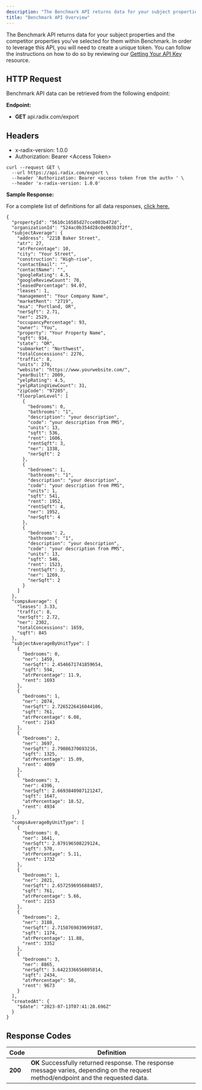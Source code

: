 ```yaml
---
description: "The Benchmark API returns data for your subject properties and the competitor properties youve selected for them within Benchmark In order to leverage this A..."
title: "Benchmark API Overview"
---
```


The Benchmark API returns data for your subject properties and the competitor properties you've selected for them within Benchmark. In order to leverage this API, you will need to create a unique token. You can follow the instructions on how to do so by reviewing our [Getting Your API Key](/radix/api/getting-your-api-key) resource.

## HTTP Request

Benchmark API data can be retrieved from the following endpoint:

**Endpoint:**

- **GET** api.radix.com/export

## Headers

- x-radix-version: 1.0.0
- Authorization: Bearer \<Access Token\>

```
curl --request GET \
  --url https://api.radix.com/export \
  --header 'Authorization: Bearer <access token from the auth> ' \
  --header 'x-radix-version: 1.0.0'
```

**Sample Response:**

For a complete list of definitions for all data responses, [click here.](kb://article/zendesk:radix:17703147105421)

```
{
  "propertyId": "5610c16585d27cce003b472d",
  "organizationId": "524ac0b354d28c0e003b3f2f",
  "subjectAverage": {
    "address": "221B Baker Street",
    "atr": 27,
    "atrPercentage": 10,
    "city": "Your Street",
    "construction": "High-rise",
    "contactEmail": "",
    "contactName": "",
    "googleRating": 4.5,
    "googleReviewCount": 70,
    "leasedPercentage": 94.07,
    "leases": 1,
    "management": "Your Company Name",
    "marketRent": "2719",
    "msa": "Portland, OR",
    "nerSqft": 2.71,
    "ner": 2529,
    "occupancyPercentage": 93,
    "owner": "You",
    "property": "Your Property Name",
    "sqft": 934,
    "state": "OR",
    "submarket": "Northwest",
    "totalConcessions": 2276,
    "traffic": 8,
    "units": 270,
    "website": "https://www.yourwebsite.com/",
    "yearBuilt": 2009,
    "yelpRating": 4.5,
    "yelpRatingViewCount": 31,
    "zipCode": "97205",
    "floorplanLevel": [
      {
        "bedrooms": 0,
        "bathrooms": "1",
        "description": "your description",
        "code": "your description from PMS",
        "units": 13,
        "sqft": 536,
        "rent": 1606,
        "rentSqft": 3,
        "ner": 1338,
        "nerSqft": 2
      },
      {
        "bedrooms": 1,
        "bathrooms": "1",
        "description": "your description",
        "code": "your description from PMS",
        "units": 1,
        "sqft": 541,
        "rent": 1952,
        "rentSqft": 4,
        "ner": 1952,
        "nerSqft": 4
      },
      {
        "bedrooms": 2,
        "bathrooms": "1",
        "description": "your description",
        "code": "your description from PMS",
        "units": 13,
        "sqft": 546,
        "rent": 1523,
        "rentSqft": 3,
        "ner": 1269,
        "nerSqft": 2
      }
    ]
  },
  "compsAverage": {
    "leases": 3.33,
    "traffic": 8,
    "nerSqft": 2.72,
    "ner": 2302,
    "totalConcessions": 1659,
    "sqft": 845
  },
  "subjectAverageByUnitType": [
    {
      "bedrooms": 0,
      "ner": 1459,
      "nerSqft": 2.4546671741859654,
      "sqft": 594,
      "atrPercentage": 11.9,
      "rent": 1693
    },
    {
      "bedrooms": 1,
      "ner": 2074,
      "nerSqft": 2.7265226416044106,
      "sqft": 761,
      "atrPercentage": 6.08,
      "rent": 2143
    },
    {
      "bedrooms": 2,
      "ner": 3697,
      "nerSqft": 2.79086370693216,
      "sqft": 1325,
      "atrPercentage": 15.09,
      "rent": 4009
    },
    {
      "bedrooms": 3,
      "ner": 4396,
      "nerSqft": 2.6693840987121247,
      "sqft": 1647,
      "atrPercentage": 18.52,
      "rent": 4934
    }
  ],
  "compsAverageByUnitType": [
    {
      "bedrooms": 0,
      "ner": 1641,
      "nerSqft": 2.879196508229124,
      "sqft": 570,
      "atrPercentage": 5.11,
      "rent": 1732
    },
    {
      "bedrooms": 1,
      "ner": 2021,
      "nerSqft": 2.6572596956884857,
      "sqft": 761,
      "atrPercentage": 5.66,
      "rent": 2153
    },
    {
      "bedrooms": 2,
      "ner": 3188,
      "nerSqft": 2.7150769839699187,
      "sqft": 1174,
      "atrPercentage": 11.88,
      "rent": 3352
    },
    {
      "bedrooms": 3,
      "ner": 8865,
      "nerSqft": 3.6422336656805814,
      "sqft": 2434,
      "atrPercentage": 50,
      "rent": 9673
    }
  ],
  "createdAt": {
    "$date": "2023-07-13T07:41:28.696Z"
  }
}
```

## Response Codes

| Code    | Definition                                                                                                                           |
| ------- | ------------------------------------------------------------------------------------------------------------------------------------ |
| **200** | **OK** Successfully returned response. The response message varies, depending on the request method/endpoint and the requested data. |